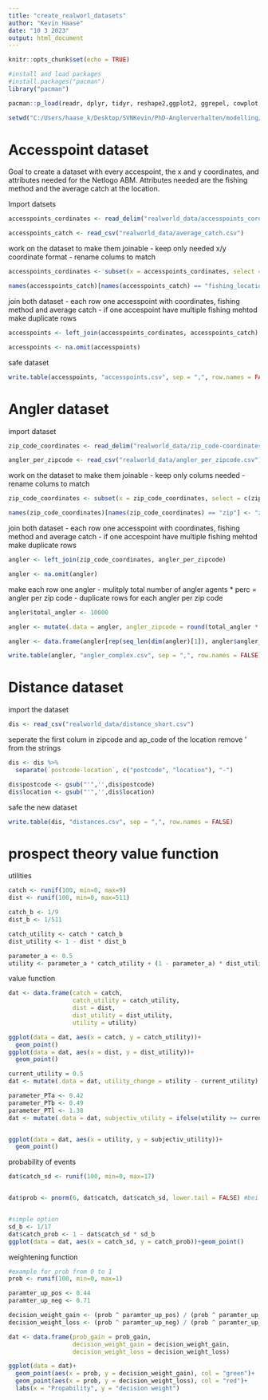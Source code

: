 ---
title: "create_realworl_datasets"
author: "Kevin Haase"
date: "10 3 2023"
output: html_document
---

```{r setup, include=FALSE}
knitr::opts_chunk$set(echo = TRUE)
```

```{r}
#install and load packages
#install.packages("pacman")
library("pacman")

pacman::p_load(readr, dplyr, tidyr, reshape2,ggplot2, ggrepel, cowplot, ggforce, circlize, chisq.posthoc.test, trend, lhs, nlrx)
```

```{r}
setwd("C:/Users/haase_k/Desktop/SVNKevin/PhD-Anglerverhalten/modelling/Angler Model/NetLogo/model_04_prospect_theory")
```


# Accesspoint dataset

Goal to create a dataset with every accespoint, the x and y coordinates, and attributes needed for the Netlogo ABM.
Attributes needed are the fishing method and the average catch at the location.



Import datsets
```{r}
accesspoints_cordinates <- read_delim("realworld_data/accesspoints_cordinates.csv", delim = ";", escape_double = FALSE, trim_ws = TRUE)

accesspoints_catch <- read_csv("realworld_data/average_catch.csv")
```


work on the dataset to make them joinable
- keep only needed x/y coordinate format
- rename colums to match
```{r}
accesspoints_cordinates <- subset(x = accesspoints_cordinates, select = c(ap_code, latitude, longitude))

names(accesspoints_catch)[names(accesspoints_catch) == "fishing_location"] <- "ap_code"
```


join both dataset
- each row one accesspoint with coordinates, fishing method and average catch
- if one accespoint have multiple fishing mehtod make duplicate rows
```{r}
accesspoints <- left_join(accesspoints_cordinates, accesspoints_catch)

accesspoints <- na.omit(accesspoints)
```


safe dataset
```{r}
write.table(accesspoints, "accesspoints.csv", sep = ",", row.names = FALSE)
```



# Angler dataset

import dataset
```{r}
zip_code_coordinates <- read_delim("realworld_data/zip_code-coordinates.csv", delim = ";", escape_double = FALSE, trim_ws = TRUE)

angler_per_zipcode <- read_csv("realworld_data/angler_per_zipcode.csv")
```


work on the dataset to make them joinable
- keep only colums needed
- rename colums to match
```{r}
zip_code_coordinates <- subset(x = zip_code_coordinates, select = c(zip, lat, long))

names(zip_code_coordinates)[names(zip_code_coordinates) == "zip"] <- "zip_code"
```


join both dataset
- each row one accesspoint with coordinates, fishing method and average catch
- if one accespoint have multiple fishing mehtod make duplicate rows
```{r}
angler <- left_join(zip_code_coordinates, angler_per_zipcode)

angler <- na.omit(angler)
```


make each row one angler
- mulitply total number of angler agents * perc = angler per zip code
- duplicate rows for each angler per zip code
```{r}
angler$total_angler <- 10000

angler <- mutate(.data = angler, angler_zipcode = round(total_angler * perc_zipcode))

angler <- data.frame(angler[rep(seq_len(dim(angler)[1]), angler$angler_zipcode), , drop = FALSE], row.names=NULL)
```



```{r}
write.table(angler, "angler_complex.csv", sep = ",", row.names = FALSE)
```



# Distance dataset

import the dataset
```{r}
dis <- read_csv("realworld_data/distance_short.csv")
```

seperate the first colum in zipcode and ap_code of the location
remove ' from the strings
```{r}
dis <- dis %>%
  separate(`postcode-location`, c("postcode", "location"), "-")

dis$postcode <- gsub("'",'',dis$postcode)
dis$location <- gsub("'",'',dis$location)
```

safe the new dataset
```{r}
write.table(dis, "distances.csv", sep = ",", row.names = FALSE)
```














# prospect theory value function


utilities
```{r}
catch <- runif(100, min=0, max=9)
dist <- runif(100, min=0, max=511)

catch_b <- 1/9
dist_b <- 1/511

catch_utility <- catch * catch_b
dist_utility <- 1 - dist * dist_b

parameter_a <- 0.5
utility <- parameter_a * catch_utility + (1 - parameter_a) * dist_utility
```




value function
```{r}
dat <- data.frame(catch = catch,
                  catch_utility = catch_utility,
                  dist = dist,
                  dist_utility = dist_utility, 
                  utility = utility)

ggplot(data = dat, aes(x = catch, y = catch_utility))+
  geom_point()
ggplot(data = dat, aes(x = dist, y = dist_utility))+
  geom_point()

current_utility = 0.5
dat <- mutate(.data = dat, utility_change = utility - current_utility)

parameter_PTa <- 0.42
parameter_PTb <- 0.49
parameter_PTl <- 1.38
dat <- mutate(.data = dat, subjectiv_utility = ifelse(utility >= current_utility, utility_change ^ parameter_PTa,  (- parameter_PTl) * (-utility_change) ^ parameter_PTb))


ggplot(data = dat, aes(x = utility, y = subjectiv_utility))+
  geom_point()
```



probability of events
```{r}
dat$catch_sd <- runif(100, min=0, max=17)


dat$prob <- pnorm(6, dat$catch, dat$catch_sd, lower.tail = FALSE) #bei ner normalverteilung liegen recht vom mittelwert immer 50%


#simple option
sd_b <- 1/17
dat$catch_prob <- 1 - dat$catch_sd * sd_b
ggplot(data = dat, aes(x = catch_sd, y = catch_prob))+geom_point()
```


weightening function
```{r}
#example for prob from 0 to 1
prob <- runif(100, min=0, max=1)

paramter_up_pos <- 0.44
paramter_up_neg <- 0.71

decision_weight_gain <- (prob ^ paramter_up_pos) / (prob ^ paramter_up_pos + (1 - prob) ^ paramter_up_pos) ^ (1 / paramter_up_pos)
decision_weight_loss <- (prob ^ paramter_up_neg) / (prob ^ paramter_up_neg + (1 - prob) ^ paramter_up_neg) ^ (1 / paramter_up_neg)

dat <- data.frame(prob_gain = prob_gain,
                  decision_weight_gain = decision_weight_gain,
                  decision_weight_loss = decision_weight_loss)

ggplot(data = dat)+
  geom_point(aes(x = prob, y = decision_weight_gain), col = "green")+
  geom_point(aes(x = prob, y = decision_weight_loss), col = "red")+
  labs(x = "Propability", y = "decision weight")
```




